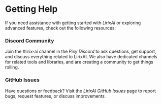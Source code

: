 # Getting Help
If you need assistance with getting started with *LirixAI* or exploring advanced features, check out the following resources:

### Discord Community
Join the #lirix-ai channel in the *Pixy Discord* to ask questions, get support, and discuss everything related to LirixAI. We also have dedicated channels for related tools and libraries, and are creating a community to get things rolling.

### GitHub Issues
Have questions or feedback? Visit the *LirixAI GitHub Issues* page to report bugs, request features, or discuss improvements.
